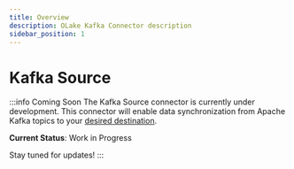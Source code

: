 ```yaml
---
title: Overview
description: OLake Kafka Connector description
sidebar_position: 1
---
```


# Kafka Source

:::info Coming Soon
The Kafka Source connector is currently under development. This connector will enable data synchronization from Apache Kafka topics to your [desired destination](../../writers/overview).

**Current Status**: Work in Progress  

Stay tuned for updates!
:::
